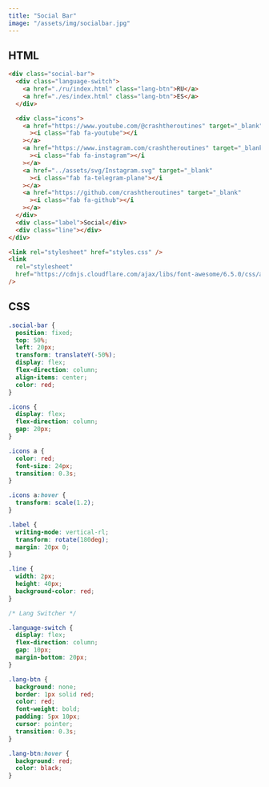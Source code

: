 ```yaml
---
title: "Social Bar"
image: "/assets/img/socialbar.jpg"
---
```


## HTML

```html
<div class="social-bar">
  <div class="language-switch">
    <a href="./ru/index.html" class="lang-btn">RU</a>
    <a href="./es/index.html" class="lang-btn">ES</a>
  </div>

  <div class="icons">
    <a href="https://www.youtube.com/@crashtheroutines" target="_blank"
      ><i class="fab fa-youtube"></i
    ></a>
    <a href="https://www.instagram.com/crashtheroutines" target="_blank"
      ><i class="fab fa-instagram"></i
    ></a>
    <a href="../assets/svg/Instagram.svg" target="_blank"
      ><i class="fab fa-telegram-plane"></i
    ></a>
    <a href="https://github.com/crashtheroutines" target="_blank"
      ><i class="fab fa-github"></i
    ></a>
  </div>
  <div class="label">Social</div>
  <div class="line"></div>
</div>

<link rel="stylesheet" href="styles.css" />
<link
  rel="stylesheet"
  href="https://cdnjs.cloudflare.com/ajax/libs/font-awesome/6.5.0/css/all.min.css"
/>
```

## CSS

```css
.social-bar {
  position: fixed;
  top: 50%;
  left: 20px;
  transform: translateY(-50%);
  display: flex;
  flex-direction: column;
  align-items: center;
  color: red;
}

.icons {
  display: flex;
  flex-direction: column;
  gap: 20px;
}

.icons a {
  color: red;
  font-size: 24px;
  transition: 0.3s;
}

.icons a:hover {
  transform: scale(1.2);
}

.label {
  writing-mode: vertical-rl;
  transform: rotate(180deg);
  margin: 20px 0;
}

.line {
  width: 2px;
  height: 40px;
  background-color: red;
}

/* Lang Switcher */

.language-switch {
  display: flex;
  flex-direction: column;
  gap: 10px;
  margin-bottom: 20px;
}

.lang-btn {
  background: none;
  border: 1px solid red;
  color: red;
  font-weight: bold;
  padding: 5px 10px;
  cursor: pointer;
  transition: 0.3s;
}

.lang-btn:hover {
  background: red;
  color: black;
}
```
